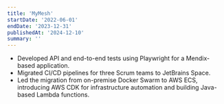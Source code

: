 ```yaml
---
title: 'MyMesh'
startDate: '2022-06-01'
endDate: '2023-12-31'
publishedAt: '2024-12-10'
summary: ''
---
```


- Developed API and end-to-end tests using Playwright for a Mendix-based application.
- Migrated CI/CD pipelines for three Scrum teams to JetBrains Space.
- Led the migration from on-premise Docker Swarm to AWS ECS, introducing AWS CDK for infrastructure automation and building Java-based Lambda functions.